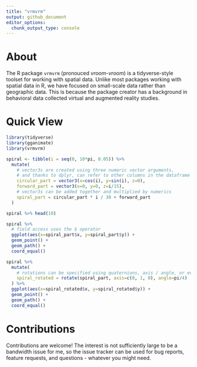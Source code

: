 ```yaml
---
title: "vrmvrm"
output: github_document
editor_options: 
  chunk_output_type: console
---
```


# About

The R package `vrmvrm` (pronouced *vroom-vroom*) is a tidyverse-style toolset for working with spatial data. Unlike most packages working with spatial data in R, we have focused on small-scale data rather than geographic data. This is because the package creator has a background in behavioral data collected virtual and augmented reality studies.

# Quick View

```r
library(tidyverse)
library(gganimate)
library(vrmvrm)
```

```R
spiral <- tibble(i = seq(0, 10*pi, 0.05)) %>%
  mutate(
    # vector3s are created using three numeric vector arguments,
    # and thanks to dplyr, can refer to other columns in the dataframe
    circular_part = vector3(x=cos(i), y=sin(i), z=0),
    forward_part = vector3(x=0, y=0, z=i/15),
    # vector3s can be added together and multiplied by numerics 
    spiral_part = circular_part * i / 30 + forward_part
  )

spiral %>% head(10)
```

```R
spiral %>%
  # field access uses the $ operator
  ggplot(aes(x=spiral_part$x, y=spiral_part$y)) +
  geom_point() +
  geom_path() +
  coord_equal()
```

```R
spiral %>%
  mutate(
    # rotations can be specified using quaternions, axis / angle, or even from / to vectors
    spiral_rotated = rotate(spiral_part, axis=c(0, 1, 0), angle=pi/4)
  ) %>% 
  ggplot(aes(x=spiral_rotated$x, y=spiral_rotated$y)) +
  geom_point() +
  geom_path() +
  coord_equal()
```

# Contributions

Contributions are welcome! The interest is not sufficiently large to be a bandwidth issue for me, so the issue tracker can be used for bug reports, feature requests, and questions - whatever you might need.
